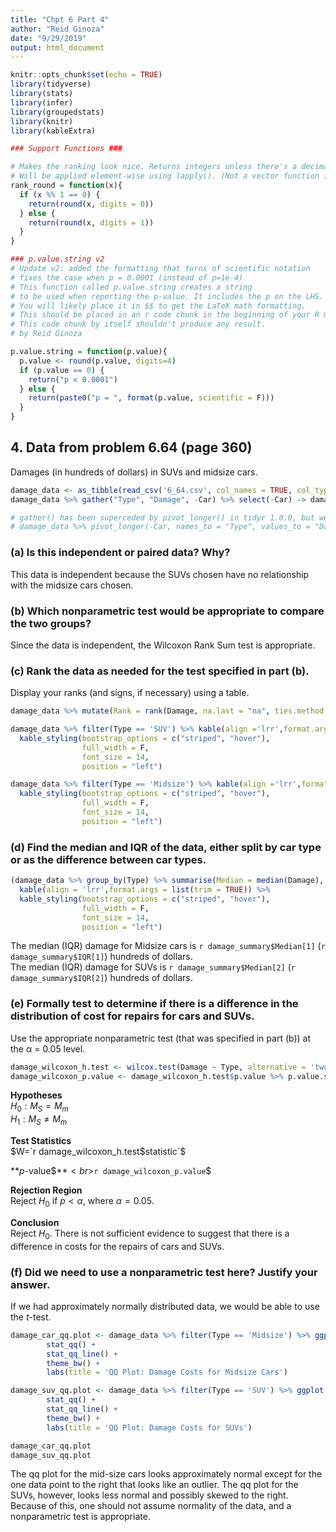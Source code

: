 ```yaml
---
title: "Chpt 6 Part 4"
author: "Reid Ginoza"
date: "9/29/2019"
output: html_document
---
```


```r
knitr::opts_chunk$set(echo = TRUE)
library(tidyverse)
library(stats)
library(infer)
library(groupedstats)
library(knitr)
library(kableExtra)
```

```r
### Support Functions ###

# Makes the ranking look nice. Returns integers unless there's a decimal.
# Will be applied element-wise using lapply(). (Not a vector function ie. with apply())
rank_round = function(x){
  if (x %% 1 == 0) {
    return(round(x, digits = 0))
  } else {
    return(round(x, digits = 1))
  }
}

### p.value.string v2
# Update v2: added the formatting that turns of scientific notation
# fixes the case when p = 0.0001 (instead of p=1e-4)
# This function called p.value.string creates a string
# to be used when reporting the p-value. It includes the p on the LHS.
# You will likely place it in $$ to get the LaTeX math formatting.
# This should be placed in an r code chunk in the beginning of your R markdown
# This code chunk by itself shouldn't produce any result.
# by Reid Ginoza

p.value.string = function(p.value){
  p.value <- round(p.value, digits=4)
  if (p.value == 0) {
    return("p < 0.0001")
  } else {
    return(paste0("p = ", format(p.value, scientific = F)))
  }
}
```

## 4. Data from problem 6.64 (page 360)
Damages (in hundreds of dollars) in SUVs and midsize cars.

```r
damage_data <- as_tibble(read_csv('6_64.csv', col_names = TRUE, col_types='idd'))
damage_data %>% gather("Type", "Damage", -Car) %>% select(-Car) -> damage_data

# gather() has been superceded by pivot_longer() in tidyr 1.0.0, but we're using tidyr 0.8.3
# damage_data %>% pivot_longer(-Car, names_to = "Type", values_to = "Damage") -> damage_data
```

### (a) Is this independent or paired data? Why?
This data is independent because the SUVs chosen have no relationship with the midsize cars chosen.

### (b) Which nonparametric test would be appropriate to compare the two groups?
Since the data is independent, the Wilcoxon Rank Sum test is appropriate.

### (c) Rank the data as needed for the test specified in part (b).
Display your ranks (and signs, if necessary) using a table.

```r
damage_data %>% mutate(Rank = rank(Damage, na.last = "na", ties.method = "average")) -> damage_data

damage_data %>% filter(Type == 'SUV') %>% kable(align ='lrr',format.args = list(trim = TRUE)) %>%
  kable_styling(bootstrap_options = c("striped", "hover"),
                full_width = F,
                font_size = 14,
                position = "left")

damage_data %>% filter(Type == 'Midsize') %>% kable(align ='lrr',format.args = list(trim = TRUE)) %>%
  kable_styling(bootstrap_options = c("striped", "hover"),
                full_width = F,
                font_size = 14,
                position = "left")
```


### (d) Find the median and IQR of the data, either split by car type or as the difference between car types.
```r
(damage_data %>% group_by(Type) %>% summarise(Median = median(Damage), IQR = IQR(Damage)) -> damage_summary) %>%
  kable(align = 'lrr',format.args = list(trim = TRUE)) %>%
  kable_styling(bootstrap_options = c("striped", "hover"),
                full_width = F,
                font_size = 14,
                position = "left")
```

The median (IQR) damage for Midsize cars is `r damage_summary$Median[1]` (`r damage_summary$IQR[1]`) hundreds of dollars.<br>
The median (IQR) damage for SUVs is `r damage_summary$Median[2]` (`r damage_summary$IQR[2]`) hundreds of dollars.

### (e) Formally test to determine if there is a difference in the distribution of cost for repairs for cars and SUVs.
Use the appropriate nonparametric test (that was specified in part (b)) at the α = 0.05 level.

```r
damage_wilcoxon_h.test <- wilcox.test(Damage ~ Type, alternative = 'two.sided', data = damage_data, paired = FALSE)
damage_wilcoxon_p.value <- damage_wilcoxon_h.test$p.value %>% p.value.string
```

**Hypotheses**<br>
$H_0: M_S = M_m$<br>
$H_1: M_S \neq M_m$

**Test Statistics**<br>
$W=`r damage_wilcoxon_h.test$statistic`$

**$p$-value$$**<br>
$`r damage_wilcoxon_p.value`$

**Rejection Region**<br>
Reject $H_0$ if $p<\alpha$, where $\alpha = 0.05$.

**Conclusion**<br>
Reject $H_0$. There is not sufficient evidence to suggest that there is a difference in costs for the repairs of cars and SUVs.

### (f) Did we need to use a nonparametric test here? Justify your answer.
If we had approximately normally distributed data, we would be able to use the $t$-test.


```r
damage_car_qq.plot <- damage_data %>% filter(Type == 'Midsize') %>% ggplot(aes(sample = Damage)) +
        stat_qq() + 
        stat_qq_line() +
        theme_bw() +
        labs(title = 'QQ Plot: Damage Costs for Midsize Cars')

damage_suv_qq.plot <- damage_data %>% filter(Type == 'SUV') %>% ggplot(aes(sample = Damage)) +
        stat_qq() + 
        stat_qq_line() +
        theme_bw() +
        labs(title = 'QQ Plot: Damage Costs for SUVs')

damage_car_qq.plot
damage_suv_qq.plot
```

The qq plot for the mid-size cars looks approximately normal except for the one data point to the right that looks like an outlier. The qq plot for the SUVs, however, looks less normal and possibly skewed to the right. Because of this, one should not assume normality of the data, and a nonparametric test is appropriate.
